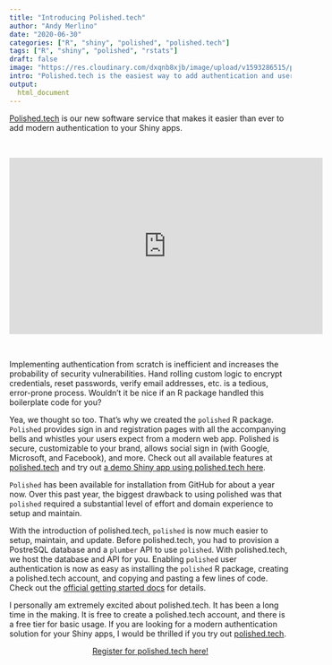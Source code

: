 ```yaml
---
title: "Introducing Polished.tech"
author: "Andy Merlino"
date: "2020-06-30"
categories: ["R", "shiny", "polished", "polished.tech"]
tags: ["R", "shiny", "polished", "rstats"]
draft: false
image: "https://res.cloudinary.com/dxqnb8xjb/image/upload/v1593286515/polished_poster_kitd2d.png"
intro: "Polished.tech is the easiest way to add authentication and user administration to your Shiny apps.  With a polished.tech account, adding authentication is as easy as installing an R package and copying and pasting a few lines of code."
output:
  html_document
---
```


<a href="https://polished.tech/">Polished.tech</a> is our new software service that makes it easier than ever to add modern authentication to your Shiny apps.

<br/>

<center>
<iframe width="560" height="315" src="https://www.youtube.com/embed/qIurQHjbgLg" frameborder="0" allow="accelerometer; autoplay; encrypted-media; gyroscope; picture-in-picture" allowfullscreen></iframe>
</center>

<br/>

Implementing authentication from scratch is inefficient and increases the probability of security vulnerabilities.  Hand rolling custom logic to encrypt credentials, reset passwords, verify email addresses, etc. is a tedious, error-prone process.  Wouldn't it be nice if an R package handled this boilerplate code for you?

Yea, we thought so too.  That's why we created the <code>polished</code> R package.  <code>Polished</code> provides sign in and registration pages with all the accompanying bells and whistles your users expect from a modern web app.  Polished is secure, customizable to your brand, allows social sign in (with Google, Microsoft, and Facebook), and more. Check out all available features at <a href="https://polished.tech/">polished.tech</a> and try out <a href="https://tychobra.shinyapps.io/polished_example_01">a demo Shiny app using polished.tech here</a>. 

<code>Polished</code> has been available for installation from GitHub for about a year now.  Over this past year, the biggest drawback to using polished was that <code>polished</code> required a substantial level of effort and domain experience to setup and maintain.

With the introduction of polished.tech, <code>polished</code> is now much easier to setup, maintain, and update.  Before polished.tech, you had to provision a PostreSQL database and a <code>plumber</code> API to use <code>polished</code>.  With polished.tech, we host the database and API for you.  Enabling <code>polished</code> user authentication is now as easy as installing the <code>polished</code> R package, creating a polished.tech account, and copying and pasting a few lines of code.  Check out the <a href="https://polished.tech/docs/01-get-started">official getting started docs</a> for details.

I personally am extremely excited about polished.tech.  It has been a long time in the making.  It is free to create a polished.tech account, and there is a free tier for basic usage.  If you are looking for a modern authentication solution for your Shiny apps, I would be thrilled if you try out <a href="https://polished.tech/">polished.tech</a>.  

<center>
  <a href="https://dashboard.polished.tech/" class="btn btn-lg btn-outline-green">
    Register for polished.tech here!
  </a>
</center>
